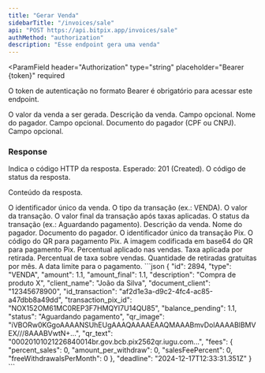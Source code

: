 ```yaml
---
title: "Gerar Venda"
sidebarTitle: "/invoices/sale"
api: "POST https://api.bitpix.app/invoices/sale"
authMethod: "authorization"
description: "Esse endpoint gera uma venda"
---
```


<ParamField
  header="Authorization"
  type="string"
  placeholder="Bearer {token}"
  required
>
  O token de autenticação no formato Bearer é obrigatório para acessar este
  endpoint.
</ParamField>

<ParamField body="amount" type="number" placeholder="1.1" required>
  O valor da venda a ser gerada.
</ParamField>

<ParamField body="description" type="string" placeholder="Descrição da venda" >
  Descrição da venda. Campo opcional.
</ParamField>

<ParamField body="payer_name" type="string" placeholder="Nome do pagador">
  Nome do pagador. Campo opcional.
</ParamField>

<ParamField body="payer_document" type="string" placeholder="CPF ou CNPJ do pagador">
  Documento do pagador (CPF ou CNPJ). Campo opcional.
</ParamField>

### Response

<ResponseField name="status" type="number">
  Indica o código HTTP da resposta. Esperado: 201 (Created).
</ResponseField>

<ResponseField name="code" type="string">
  O código de status da resposta.
</ResponseField>
<ResponseField name="response" type="object">

Conteúdo da resposta.

<Expandable title="Mostrar objeto">
<ResponseField name="venda" type="object">
  <Expandable title="Mostrar objeto">
  <ResponseField name="id" type="number">
    O identificador único da venda.
  </ResponseField>
  <ResponseField name="type" type="string">
    O tipo da transação (ex.: VENDA).
  </ResponseField>
  <ResponseField name="amount" type="number">
    O valor da transação.
  </ResponseField>
  <ResponseField name="amount_final" type="number">
    O valor final da transação após taxas aplicadas.
  </ResponseField>
  <ResponseField name="status" type="string">
    O status da transação (ex.: Aguardando pagamento).
  </ResponseField>
  <ResponseField name="description" type="string">
    Descrição da venda.
  </ResponseField>
  <ResponseField name="payer_name" type="string">
    Nome do pagador.
  </ResponseField>
  <ResponseField name="payer_document" type="string">
    Documento do pagador.
  </ResponseField>
  </Expandable>
</ResponseField>

<ResponseField name="pix" type="object">
  <Expandable title="Mostrar objeto">
    <ResponseField name="transaction_pix_id" type="string">
      O identificador único da transação Pix.
    </ResponseField>
    <ResponseField name="qr_text" type="string">
      O código do QR para pagamento Pix.
    </ResponseField>
    <ResponseField name="qr_image" type="string">
      A imagem codificada em base64 do QR para pagamento Pix.
    </ResponseField>
  </Expandable>
</ResponseField>

<ResponseField name="fees" type="object">
  <Expandable title="Mostrar objeto">
    <ResponseField name="percent_sales" type="number">
      Percentual aplicado nas vendas.
    </ResponseField>
    <ResponseField name="amount_per_withdraw" type="number">
      Taxa aplicada por retirada.
    </ResponseField>
    <ResponseField name="salesFeePercent" type="number">
      Percentual de taxa sobre vendas.
    </ResponseField>
    <ResponseField name="freeWithdrawalsPerMonth" type="number">
      Quantidade de retiradas gratuitas por mês.
    </ResponseField>
  </Expandable>
</ResponseField>

<ResponseField name="deadline" type="string">
  A data limite para o pagamento.
</ResponseField>

</Expandable>
</ResponseField>

<ResponseExample>
```json
{
  "id": 2894,
  "type": "VENDA",
  "amount": 1.1,
  "amount_final": 1.1,
  "description": "Compra de produto X",
  "client_name": "João da Silva",
  "document_client": "12345678900",
  "id_transaction": "af2d1e3a-d9c2-4fc4-ac85-a47dbb8a49dd",
  "transaction_pix_id": "NOX152OM61MC0REP3F7HMQYI7U14QU85",
  "balance_pending": 1.1,
  "status": "Aguardando pagamento",
  "qr_image": "iVBORw0KGgoAAAANSUhEUgAAAQAAAAEAAQMAAABmvDolAAAABlBMVEX///8AAABVwtN+...",
  "qr_text": "00020101021226840014br.gov.bcb.pix2562qr.iugu.com...",
  "fees": {
    "percent_sales": 0,
    "amount_per_withdraw": 0,
    "salesFeePercent": 0,
    "freeWithdrawalsPerMonth": 0
  },
  "deadline": "2024-12-17T12:33:31.351Z"
}
```
</ResponseExample>
